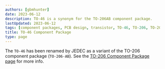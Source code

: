 ```yaml
---
authors: [gbmhunter]
date: 2023-06-12
description: TO-46 is a synonym for the TO-206AB component package.
lastUpdated: 2023-06-12
tags: [component packages, PCB design, transistor, TO-46, TO-206, TO-206AB]
title: TO-46 Component Package
type: page
---
```


The `TO-46` has been renamed by JEDEC as a variant of the TO-206 component package (`TO-206-AB`). See the [TO-206 Component Package page](/pcb-design/component-packages/to-206-component-package/) for more info.
